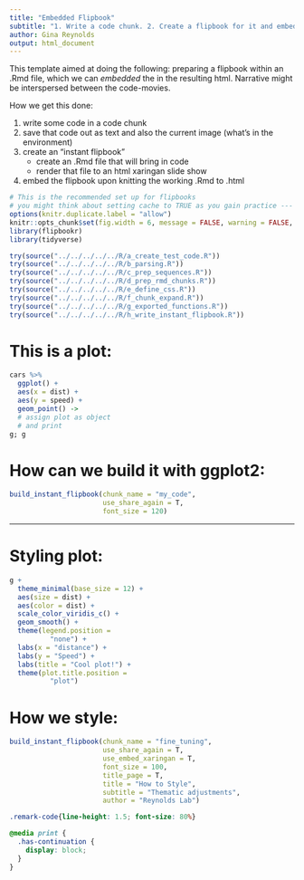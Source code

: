 ```yaml
---
title: "Embedded Flipbook"
subtitle: "1. Write a code chunk. 2. Create a flipbook for it and embed that in your html_document"
author: Gina Reynolds
output: html_document
---
```


This template aimed at doing the following:  preparing a flipbook within an .Rmd file, which we can *embedded* the in the resulting html.  Narrative might be interspersed between the code-movies.  

How we get this done:

1. write some code in a code chunk
2. save that code out as text and also the current image (what's in the environment)
3. create an "instant flipbook"
    - create an .Rmd file that will bring in code
    - render that file to an html xaringan slide show
4. embed the flipbook upon knitting the working .Rmd to .html


```r
# This is the recommended set up for flipbooks
# you might think about setting cache to TRUE as you gain practice --- building flipbooks from scratch can be time consuming
options(knitr.duplicate.label = "allow")
knitr::opts_chunk$set(fig.width = 6, message = FALSE, warning = FALSE, comment = "", cache = F)
library(flipbookr)
library(tidyverse)
```

```r
try(source("../../../../../R/a_create_test_code.R"))
try(source("../../../../../R/b_parsing.R"))
try(source("../../../../../R/c_prep_sequences.R"))
try(source("../../../../../R/d_prep_rmd_chunks.R"))
try(source("../../../../../R/e_define_css.R"))
try(source("../../../../../R/f_chunk_expand.R"))
try(source("../../../../../R/g_exported_functions.R"))
try(source("../../../../../R/h_write_instant_flipbook.R"))
```


# This is a plot: 

```r
cars %>% 
  ggplot() +
  aes(x = dist) +
  aes(y = speed) +
  geom_point() -> 
  # assign plot as object
  # and print
g; g 
```



# How can we build it with ggplot2:

```r
build_instant_flipbook(chunk_name = "my_code", 
                       use_share_again = T,
                       font_size = 120)
```

---

# Styling plot:

```r
g + 
  theme_minimal(base_size = 12) +
  aes(size = dist) +
  aes(color = dist) +
  scale_color_viridis_c() +
  geom_smooth() +
  theme(legend.position = 
          "none") +
  labs(x = "distance") +
  labs(y = "Speed") +
  labs(title = "Cool plot!") +
  theme(plot.title.position = 
          "plot")
```

# How we style: 

```r
build_instant_flipbook(chunk_name = "fine_tuning", 
                       use_share_again = T, 
                       use_embed_xaringan = T,
                       font_size = 100,
                       title_page = T,
                       title = "How to Style",
                       subtitle = "Thematic adjustments",
                       author = "Reynolds Lab")
```



```css
.remark-code{line-height: 1.5; font-size: 80%}

@media print {
  .has-continuation {
    display: block;
  }
}
```
